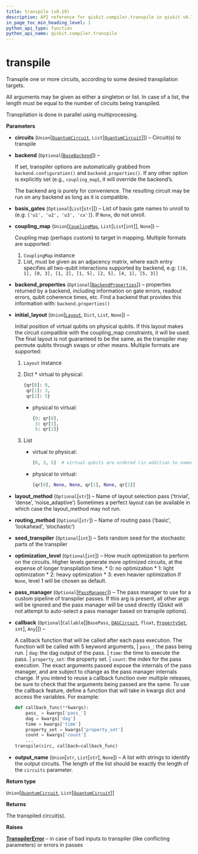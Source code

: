 ```yaml
---
title: transpile (v0.19)
description: API reference for qiskit.compiler.transpile in qiskit v0.19
in_page_toc_min_heading_level: 1
python_api_type: function
python_api_name: qiskit.compiler.transpile
---
```


# transpile

<Function id="qiskit.compiler.transpile" isDedicatedPage={true} github="https://github.com/qiskit/qiskit/tree/stable/0.14/qiskit/compiler/transpile.py" signature="transpile(circuits, backend=None, basis_gates=None, coupling_map=None, backend_properties=None, initial_layout=None, layout_method=None, routing_method=None, seed_transpiler=None, optimization_level=None, pass_manager=None, callback=None, output_name=None)">
  Transpile one or more circuits, according to some desired transpilation targets.

  All arguments may be given as either a singleton or list. In case of a list, the length must be equal to the number of circuits being transpiled.

  Transpilation is done in parallel using multiprocessing.

  **Parameters**

  *   **circuits** (`Union`\[[`QuantumCircuit`](qiskit.circuit.QuantumCircuit "qiskit.circuit.quantumcircuit.QuantumCircuit"), `List`\[[`QuantumCircuit`](qiskit.circuit.QuantumCircuit "qiskit.circuit.quantumcircuit.QuantumCircuit")]]) – Circuit(s) to transpile

  *   **backend** (`Optional`\[[`BaseBackend`](qiskit.providers.BaseBackend "qiskit.providers.basebackend.BaseBackend")]) –

      If set, transpiler options are automatically grabbed from `backend.configuration()` and `backend.properties()`. If any other option is explicitly set (e.g., `coupling_map`), it will override the backend’s.

        <Admonition title="Note" type="note">
          The backend arg is purely for convenience. The resulting circuit may be run on any backend as long as it is compatible.
        </Admonition>

  *   **basis\_gates** (`Optional`\[`List`\[`str`]]) – List of basis gate names to unroll to (e.g: `['u1', 'u2', 'u3', 'cx']`). If `None`, do not unroll.

  *   **coupling\_map** (`Union`\[[`CouplingMap`](qiskit.transpiler.CouplingMap "qiskit.transpiler.coupling.CouplingMap"), `List`\[`List`\[`int`]], `None`]) –

      Coupling map (perhaps custom) to target in mapping. Multiple formats are supported:

      1.  `CouplingMap` instance
      2.  List, must be given as an adjacency matrix, where each entry specifies all two-qubit interactions supported by backend, e.g: `[[0, 1], [0, 3], [1, 2], [1, 5], [2, 5], [4, 1], [5, 3]]`

  *   **backend\_properties** (`Optional`\[[`BackendProperties`](qiskit.providers.models.BackendProperties "qiskit.providers.models.backendproperties.BackendProperties")]) – properties returned by a backend, including information on gate errors, readout errors, qubit coherence times, etc. Find a backend that provides this information with: `backend.properties()`

  *   **initial\_layout** (`Union`\[[`Layout`](qiskit.transpiler.Layout "qiskit.transpiler.layout.Layout"), `Dict`, `List`, `None`]) –

      Initial position of virtual qubits on physical qubits. If this layout makes the circuit compatible with the coupling\_map constraints, it will be used. The final layout is not guaranteed to be the same, as the transpiler may permute qubits through swaps or other means. Multiple formats are supported:

      1.  `Layout` instance

      2.  Dict \* virtual to physical:

          ```python
          {qr[0]: 0,
           qr[1]: 3,
           qr[2]: 5}
          ```

          *   physical to virtual:

              ```python
              {0: qr[0],
               3: qr[1],
               5: qr[2]}
              ```

      3.  List

          *   virtual to physical:

              ```python
              [0, 3, 5]  # virtual qubits are ordered (in addition to named)
              ```

          *   physical to virtual:

              ```python
              [qr[0], None, None, qr[1], None, qr[2]]
              ```

  *   **layout\_method** (`Optional`\[`str`]) – Name of layout selection pass (‘trivial’, ‘dense’, ‘noise\_adaptive’) Sometimes a perfect layout can be available in which case the layout\_method may not run.

  *   **routing\_method** (`Optional`\[`str`]) – Name of routing pass (‘basic’, ‘lookahead’, ‘stochastic’)

  *   **seed\_transpiler** (`Optional`\[`int`]) – Sets random seed for the stochastic parts of the transpiler

  *   **optimization\_level** (`Optional`\[`int`]) – How much optimization to perform on the circuits. Higher levels generate more optimized circuits, at the expense of longer transpilation time. \* 0: no optimization \* 1: light optimization \* 2: heavy optimization \* 3: even heavier optimization If `None`, level 1 will be chosen as default.

  *   **pass\_manager** (`Optional`\[[`PassManager`](qiskit.transpiler.PassManager "qiskit.transpiler.passmanager.PassManager")]) – The pass manager to use for a custom pipeline of transpiler passes. If this arg is present, all other args will be ignored and the pass manager will be used directly (Qiskit will not attempt to auto-select a pass manager based on transpile options).

  *   **callback** (`Optional`\[`Callable`\[\[`BasePass`, [`DAGCircuit`](qiskit.dagcircuit.DAGCircuit "qiskit.dagcircuit.dagcircuit.DAGCircuit"), `float`, [`PropertySet`](qiskit.transpiler.PropertySet "qiskit.transpiler.propertyset.PropertySet"), `int`], `Any`]]) –

      A callback function that will be called after each pass execution. The function will be called with 5 keyword arguments, | `pass_`: the pass being run. | `dag`: the dag output of the pass. | `time`: the time to execute the pass. | `property_set`: the property set. | `count`: the index for the pass execution. The exact arguments passed expose the internals of the pass manager, and are subject to change as the pass manager internals change. If you intend to reuse a callback function over multiple releases, be sure to check that the arguments being passed are the same. To use the callback feature, define a function that will take in kwargs dict and access the variables. For example:

      ```python
      def callback_func(**kwargs):
          pass_ = kwargs['pass_']
          dag = kwargs['dag']
          time = kwargs['time']
          property_set = kwargs['property_set']
          count = kwargs['count']
          ...
      transpile(circ, callback=callback_func)
      ```

  *   **output\_name** (`Union`\[`str`, `List`\[`str`], `None`]) – A list with strings to identify the output circuits. The length of the list should be exactly the length of the `circuits` parameter.

  **Return type**

  `Union`\[[`QuantumCircuit`](qiskit.circuit.QuantumCircuit "qiskit.circuit.quantumcircuit.QuantumCircuit"), `List`\[[`QuantumCircuit`](qiskit.circuit.QuantumCircuit "qiskit.circuit.quantumcircuit.QuantumCircuit")]]

  **Returns**

  The transpiled circuit(s).

  **Raises**

  [**TranspilerError**](qiskit.transpiler.TranspilerError "qiskit.transpiler.TranspilerError") – in case of bad inputs to transpiler (like conflicting parameters) or errors in passes
</Function>


